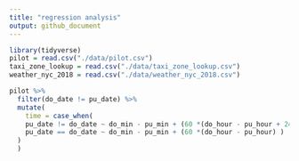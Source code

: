 ```yaml
---
title: "regression analysis"
output: github_document
---
```


```r
library(tidyverse)
pilot = read.csv("./data/pilot.csv")
taxi_zone_lookup = read.csv("./data/taxi_zone_lookup.csv")
weather_nyc_2018 = read.csv("./data/weather_nyc_2018.csv")

pilot %>% 
  filter(do_date != pu_date) %>% 
  mutate(
    time = case_when(
    pu_date != do_date ~ do_min - pu_min + (60 *(do_hour - pu_hour + 24)),
    pu_date == do_date ~ do_min - pu_min + (60 *(do_hour - pu_hour) )
  )
  )
  

```

